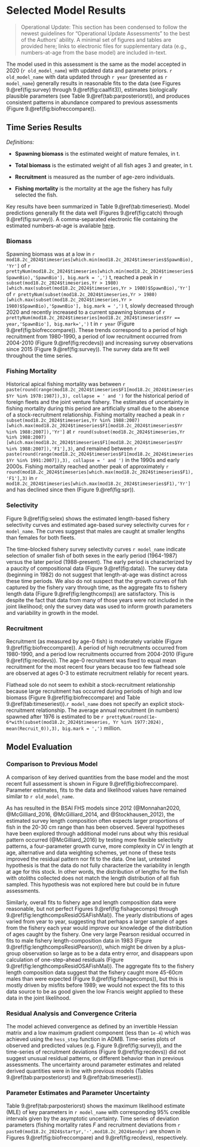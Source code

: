 # Selected Model Results

> Operational Update: This section has been condensed to follow the newest guidelines for "Operational Update Assessments" to the best of the Authors' ability. A minimal set of figures and tables are provided here; links to electronic files for supplementary data (e.g., numbers-at-age from the base model) are included in-text.

The model used in this assessment is the same as the model accepted in 2020 (`r old_model_name`) with updated data and parameter priors. `r old_model_name` with data updated through `r year` (presented as `r model_name`) generally results in reasonable fits to the data (see Figures 9.\@ref(fig:survey) through 9.\@ref(fig:caalfit3)), estimates biologically plausible parameters (see Table 9.\@ref(tab:parposteriorst)), and produces consistent patterns in abundance compared to previous assessments (Figure 9.\@ref(fig:biofreccompare)).

## Time Series Results

*Definitions:*

-   **Spawning biomass** is the estimated weight of mature females, in t.

-   **Total biomass** is the estimated weight of all fish ages 3 and greater, in t.

-   **Recruitment** is measured as the number of age-zero individuals.

-   **Fishing mortality** is the mortality at the age the fishery has fully selected the fish.

Key results have been summarized in Table 9.\@ref(tab:timeseriest). Model predictions generally fit the data well (Figures 9.\@ref(fig:catch) through 9.\@ref(fig:survey)). A comma-separated electronic file containing the estimated numbers-at-age is available [here](https://github.com/afsc-assessments/bsai-fhs/blob/main/2024/mgmt/18.2c_2024/natage.csv).

### Biomass

Spawning biomass was at a low in `r mod18.2c_2024$timeseries[which.min(mod18.2c_2024$timeseries$SpawnBio),'Yr']` of `r prettyNum(mod18.2c_2024$timeseries[which.min(mod18.2c_2024$timeseries$SpawnBio),'SpawnBio'], big.mark = ',')` t, reached a peak in `r subset(mod18.2c_2024$timeseries,Yr > 1980)[which.max(subset(mod18.2c_2024$timeseries,Yr > 1980)$SpawnBio),'Yr']` of `r prettyNum(subset(mod18.2c_2024$timeseries,Yr > 1980)[which.max(subset(mod18.2c_2024$timeseries,Yr > 1980)$SpawnBio),'SpawnBio'], big.mark = ',')` t, slowly decreased through 2020 and recently increased to a current spawning biomass of `r prettyNum(mod18.2c_2024$timeseries[mod18.2c_2024$timeseries$Yr == year,'SpawnBio'], big.mark=',')` t in `r year` (Figure 9.\@ref(fig:biofreccompare)). These trends correspond to a period of high recruitment from 1980-1990, a period of low recruitment occurred from 2004-2010 (Figure 9.\@ref(fig:recdevs)) and increasing survey observations since 2015 (Figure 9.\@ref(fig:survey)). The survey data are fit well throughout the time series.

### Fishing Mortality

Historical apical fishing mortality was between `r paste(round(range(mod18.2c_2024$timeseries$F1[mod18.2c_2024$timeseries$Yr %in% 1978:1987]),3), collapse = ' and ')` for the historical period of foreign fleets and the joint venture fishery. The estimates of uncertainty in fishing mortality during this period are artificially small due to the absence of a stock-recruitment relationship. Fishing mortality reached a peak in `r  subset(mod18.2c_2024$timeseries,Yr %in% 1988:2007)[which.max(mod18.2c_2024$timeseries$F1[mod18.2c_2024$timeseries$Yr %in% 1988:2007]),'Yr']` at `r round(subset(mod18.2c_2024$timeseries,Yr %in% 1988:2007)[which.max(mod18.2c_2024$timeseries$F1[mod18.2c_2024$timeseries$Yr %in% 1988:2007]),'F1'],3)`, and remained between `r paste(round(range(mod18.2c_2024$timeseries$F1[mod18.2c_2024$timeseries$Yr %in% 1991:2007]),3), collapse = ' and ')` in the 1990s and early 2000s. Fishing mortality reached another peak of approximately `r round(mod18.2c_2024$timeseries[which.max(mod18.2c_2024$timeseries$F1),'F1'],3)` in `r  mod18.2c_2024$timeseries[which.max(mod18.2c_2024$timeseries$F1),'Yr']` and has declined since then (Figure 9.\@ref(fig:spr)).

### Selectivity

Figure 9.\@ref(fig:selex) shows the estimated length-based fishery selectivity curves and estimated age-based survey selectivity curves for `r model_name`. The curves suggest that males are caught at smaller lengths than females for both fleets.

The time-blocked fishery survey selectivity curves `r model_name` indicate selection of smaller fish of both sexes in the early period (1964-1987) versus the later period (1988-present). The early period is characterized by a paucity of compositional data (Figure 9.\@ref(fig:data)). The survey data (beginning in 1982) do not suggest that length-at-age was distinct across these time periods. We also do not suspect that the growth curves of fish captured by the fishery vary through time, as the aggregate fits to fishery length data (Figure 9.\@ref(fig:lengthcomps)) are satisfactory. This is despite the fact that data from many of those years were not included in the joint likelihood; only the survey data was used to inform growth parameters and variability in growth in the model.

### Recruitment

Recruitment (as measured by age-0 fish) is moderately variable (Figure 9.\@ref(fig:biofreccompare)). A period of high recruitments occurred from 1980-1990, and a period low recruitments occurred from 2004-2010 (Figure 9.\@ref(fig:recdevs)). The age-0 recruitment was fixed to equal mean recruitment for the most recent four years because too few flathead sole are observed at ages 0-3 to estimate recruitment reliably for recent years.

Flathead sole do not seem to exhibit a stock-recruitment relationship because large recruitment has occurred during periods of high and low biomass (Figure 9.\@ref(fig:biofreccompare) and Table 9.\@ref(tab:timeseriest)).`r model_name` does not specify an explicit stock-recruitment relationship. The average annual recruitment (in numbers) spawned after 1976 is estimated to be `r prettyNum(round(1e-6*with(subset(mod18.2c_2024$timeseries, Yr %in% 1977:2024), mean(Recruit_0)),3), big.mark = ',')` million.

## Model Evaluation

### Comparison to Previous Model

A comparison of key derived quantities from the base model and the most recent full assessment is shown in Figure 9.\@ref(fig:biofreccompare). Parameter estimates, fits to the data and likelihood values have remained similar to `r old_model_name`. 

As has resulted in the BSAI FHS models since 2012 (@Monnahan2020, @McGilliard_2016, @McGilliard_2014, and @Stockhausen_2012), the estimated survey length composition often expects larger proportions of fish in the 20-30 cm range than has been observed. Several hypotheses have been explored through additional model runs about why this residual pattern occurred (@McGilliard_2016) by testing more flexible selectivity patterns, a four-parameter growth curve, more complexity in CV in length at age, alternative and data weighting schemes, yet none of these tests improved the residual pattern nor fit to the data. One last, untested hypothesis is that the data do not fully characterize the variability in length at age for this stock. In other words, the distribution of lengths for the fish with otoliths collected does not match the length distribution of all fish sampled. This hypothesis was not explored here but could be in future assessments.

Similarly, overall fits to fishery age and length composition data were reasonable, but not perfect Figures 9.\@ref(fig:fishagecomps) through 9.\@ref(fig:lengthcompsResidOSAFishMal)).
The yearly distributions of ages varied from year to year, suggesting that perhaps a larger sample of ages from the fishery each year would improve our knowledge of the distribution of ages caught by the fishery. One very large Pearson residual occurred in fits to male fishery length-composition data in 1983 (Figure 9.\@ref(fig:lengthcompsResidPearson)), which might be driven by a plus-group observation so large as to be a data entry error, and disappears upon calculation of one-step-ahead residuals (Figure 9.\@ref(fig:lengthcompsResidOSAFishMal)).  The aggregate fits to the fishery length composition data suggest that the fishery caught more 45-60cm males than were expected (Figure 9.\@ref(fig:fishagecomps)), but this is mostly driven by misfits before 1989; we would not expect the fits to this data source to be as good given the low Francis weight applied to these data in the joint likelihood.

### Residual Analysis and Convergence Criteria

The model achieved convergence as defined by an invertible Hessian matrix and a low maximum gradient component (less than `1e-4`) which was achieved using the `hess_step` function in ADMB. Time-series plots of observed and predicted values (e.g. Figure 9.\@ref(fig:survey)), and the time-series of recruitment deviations (Figure 9.\@ref(fig:recdevs)) did not suggest unusual residual patterns, or different behavior than in previous assessments. The uncertainty around parameter estimates and related derived quantities were in line with previous models (Tables 9.\@ref(tab:parposteriorst) and 9.\@ref(tab:timeseriest)).

### Parameter Estimates and Parameter Uncertainty

Table 9.\@ref(tab:parposteriorst) shows the maximum likelihood estimate (MLE) of key parameters in `r model_name` with corresponding 95% credible intervals given by the asymptotic uncertainty. Time series of deviation parameters (fishing mortality rates $F$ and recruitment deviations from `r paste0(mod18.2c_2024$startyr,'-',mod18.2c_2024$endyr)` are shown in Figures 9.\@ref(fig:biofreccompare) and 9.\@ref(fig:recdevs), respectively.
 

 
